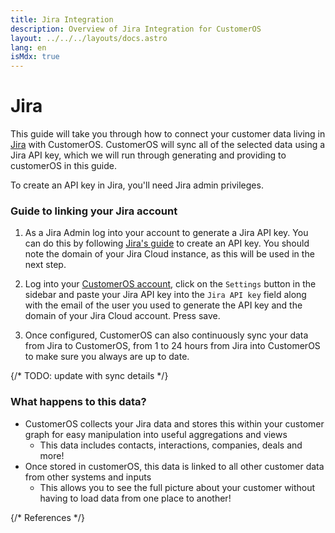 ```yaml
---
title: Jira Integration
description: Overview of Jira Integration for CustomerOS
layout: ../../../layouts/docs.astro
lang: en
isMdx: true
---
```



# Jira

This guide will take you through how to connect your customer data living in [Jira][jira] with CustomerOS. CustomerOS will sync all of the selected data using a Jira API key, which we will run through generating and providing to customerOS in this guide.

<Callout type="info">
To create an API key in Jira, you'll need Jira admin privileges. 
</Callout>

### Guide to linking your Jira account

1. As a Jira Admin log into your account to generate a Jira API key. You can do this by following [Jira's guide][jira-api-guide] to create an API key. You should note the domain of your Jira Cloud instance, as this will be used in the next step.

2. Log into your [CustomerOS account][customeros], click on the `Settings` button in the sidebar and paste your Jira API key into the `Jira API key` field along with the email of the user you used to generate the API key and the domain of your Jira Cloud account.  Press save.

3. Once configured, CustomerOS can also continuously sync your data from Jira to CustomerOS, from 1 to 24 hours from Jira into CustomerOS to make sure you always are up to date.

{/* TODO: update with sync details */}

### What happens to this data?

- CustomerOS collects your Jira data and stores this within your customer graph for easy manipulation into useful aggregations and views
  - This data includes contacts, interactions, companies, deals and more!
- Once stored in customerOS, this data is linked to all other customer data from other systems and inputs
  - This allows you to see the full picture about your customer without having to load data from one place to another!

{/* References */}

[jira]: https://www.atlassian.com/software/jira
[jira-api-guide]: https://support.atlassian.com/atlassian-account/docs/manage-api-tokens-for-your-atlassian-account/
[customeros]: https://spaces.openline.ai/
